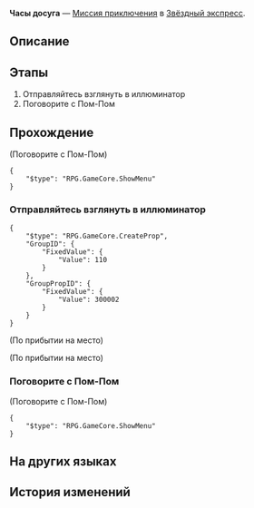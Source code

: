 {{Дополнить|Диалоги.}}
{{Миссия Инфобокс
|id              = 4050013
|Название        = 
|Изображение     = Миссия Освоения Часы досуга.png
|Тип             = Миссия приключения
|События         = 
|Глава           = 
|Условия         = 
|Персонажи       = Первопроходец; Пом-Пом
|СтартЛокация    = [[Звёздный экспресс]] — [[Общий вагон]]
|Локации         = Общий вагон
|Предыдущая      = 
|Следующая       = 
|Награды         = Разрежённый эфир*2; Eye of Lightning*1; Кредиты*8 000
}}
'''Часы досуга''' — [[Миссия приключения]] в [[Звёздный экспресс]].

==Описание==
{{Описание|<!--официальное описание из Перекрёстка судеб-->}}

==Этапы==
# Отправляйтесь взглянуть в иллюминатор
# Поговорите с Пом-Пом

==Прохождение==
{{Дополнить}}



;(Поговорите с Пом-Пом)
<!--Unknown TalkSentence: 405000000-->
<pre>{
	"$type": "RPG.GameCore.ShowMenu"
}</pre>
{{Диалог Конец}}

===Отправляйтесь взглянуть в иллюминатор===
{{Описание миссии|локация=Общий вагон|Пом-Пом рекомендует пойти к иллюминатору. Возможно, вы увидите нечто особенное.}}
{{Диалог Начало}}
<pre>{
	"$type": "RPG.GameCore.CreateProp",
	"GroupID": {
		"FixedValue": {
			"Value": 110
		}
	},
	"GroupPropID": {
		"FixedValue": {
			"Value": 300002
		}
	}
}</pre>
;(По прибытии на место)

;(По прибытии на место)
<!--Unknown TalkSentence: 405130201-->
{{Диалог Конец}}

===Поговорите с Пом-Пом===
{{Описание миссии|локация=Общий вагон|Взглянув на вид в иллюминаторе, возвращайтесь поболтать с Пом-Пом}}
{{Диалог Начало}}


;(Поговорите с Пом-Пом)
<!--Unknown TalkSentence: 405000000-->
<pre>{
	"$type": "RPG.GameCore.ShowMenu"
}</pre>
{{Диалог Конец}}

==На других языках==
{{На других языках
|en   = Leisure Time
|zhs  = 空闲时光
|zht  = 空閒時光
|ja   = 長閑な時間
|ko   = 여가 시간
|es   = Tiempo de ocio
|fr   = Temps libre
|ru   = Часы досуга
|th   = ช่วงเวลายามว่าง
|vi   = Thời Gian Rảnh Rỗi
|de   = Zeit zum Entspannen
|id   = Waktu Senggang
|pt   = Tempo Livre
}}

==История изменений==
{{История изменений|2.7}}

